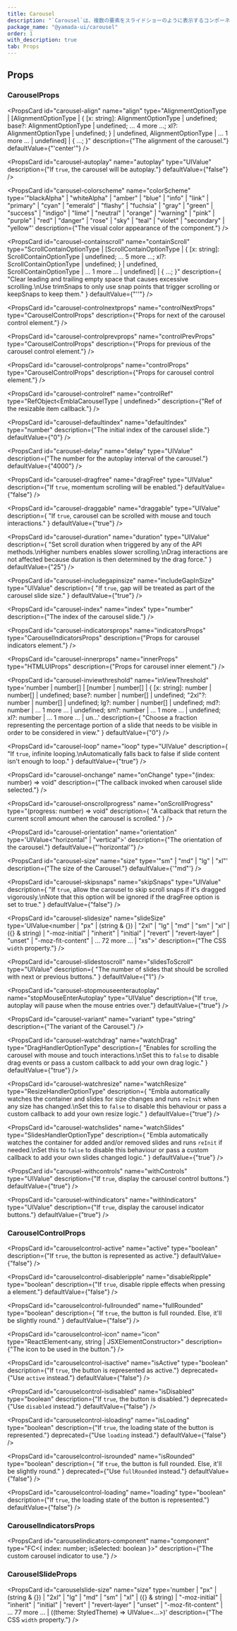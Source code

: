 ```yaml
---
title: Carousel
description: "`Carousel`は、複数の要素をスライドショーのように表示するコンポーネントです。"
package_name: "@yamada-ui/carousel"
order: 1
with_description: true
tab: Props
---
```


## Props

### CarouselProps

<PropsCard
  id="carousel-align"
  name="align"
  type="AlignmentOptionType | [AlignmentOptionType | { [x: string]: AlignmentOptionType | undefined; base?: AlignmentOptionType | undefined; ... 4 more ...; xl?: AlignmentOptionType | undefined; } | undefined, AlignmentOptionType | ... 1 more ... | undefined] | { ...; }"
  description={"The alignment of the carousel."}
  defaultValue={"'center'"}
/>

<PropsCard
  id="carousel-autoplay"
  name="autoplay"
  type="UIValue<boolean>"
  description={"If `true`, the carousel will be autoplay."}
  defaultValue={"false"}
/>

<PropsCard
  id="carousel-colorscheme"
  name="colorScheme"
  type='"blackAlpha" | "whiteAlpha" | "amber" | "blue" | "info" | "link" | "primary" | "cyan" | "emerald" | "flashy" | "fuchsia" | "gray" | "green" | "success" | "indigo" | "lime" | "neutral" | "orange" | "warning" | "pink" | "purple" | "red" | "danger" | "rose" | "sky" | "teal" | "violet" | "secondary" | "yellow"'
  description={"The visual color appearance of the component."}
/>

<PropsCard
  id="carousel-containscroll"
  name="containScroll"
  type="ScrollContainOptionType | [ScrollContainOptionType | { [x: string]: ScrollContainOptionType | undefined; ... 5 more ...; xl?: ScrollContainOptionType | undefined; } | undefined, ScrollContainOptionType | ... 1 more ... | undefined] | { ...; }"
  description={
    "Clear leading and trailing empty space that causes excessive scrolling.\nUse trimSnaps to only use snap points that trigger scrolling or keepSnaps to keep them."
  }
  defaultValue={"''"}
/>

<PropsCard
  id="carousel-controlnextprops"
  name="controlNextProps"
  type="CarouselControlProps"
  description={"Props for next of the carousel control element."}
/>

<PropsCard
  id="carousel-controlprevprops"
  name="controlPrevProps"
  type="CarouselControlProps"
  description={"Props for previous of the carousel control element."}
/>

<PropsCard
  id="carousel-controlprops"
  name="controlProps"
  type="CarouselControlProps"
  description={"Props for carousel control element."}
/>

<PropsCard
  id="carousel-controlref"
  name="controlRef"
  type="RefObject<EmblaCarouselType | undefined>"
  description={"Ref of the resizable item callback."}
/>

<PropsCard
  id="carousel-defaultindex"
  name="defaultIndex"
  type="number"
  description={"The initial index of the carousel slide."}
  defaultValue={"0"}
/>

<PropsCard
  id="carousel-delay"
  name="delay"
  type="UIValue<number>"
  description={"The number for the autoplay interval of the carousel."}
  defaultValue={"4000"}
/>

<PropsCard
  id="carousel-dragfree"
  name="dragFree"
  type="UIValue<boolean>"
  description={"If `true`, momentum scrolling will be enabled."}
  defaultValue={"false"}
/>

<PropsCard
  id="carousel-draggable"
  name="draggable"
  type="UIValue<boolean>"
  description={
    "If `true`, carousel can be scrolled with mouse and touch interactions."
  }
  defaultValue={"true"}
/>

<PropsCard
  id="carousel-duration"
  name="duration"
  type="UIValue<number>"
  description={
    "Set scroll duration when triggered by any of the API methods.\nHigher numbers enables slower scrolling.\nDrag interactions are not affected because duration is then determined by the drag force."
  }
  defaultValue={"25"}
/>

<PropsCard
  id="carousel-includegapinsize"
  name="includeGapInSize"
  type="UIValue<boolean>"
  description={
    "If `true`, gap will be treated as part of the carousel slide size."
  }
  defaultValue={"true"}
/>

<PropsCard
  id="carousel-index"
  name="index"
  type="number"
  description={"The index of the carousel slide."}
/>

<PropsCard
  id="carousel-indicatorsprops"
  name="indicatorsProps"
  type="CarouselIndicatorsProps"
  description={"Props for carousel indicators element."}
/>

<PropsCard
  id="carousel-innerprops"
  name="innerProps"
  type="HTMLUIProps"
  description={"Props for carousel inner element."}
/>

<PropsCard
  id="carousel-inviewthreshold"
  name="inViewThreshold"
  type='number | number[] | [number | number[] | { [x: string]: number | number[] | undefined; base?: number | number[] | undefined; "2xl"?: number | number[] | undefined; lg?: number | number[] | undefined; md?: number | ... 1 more ... | undefined; sm?: number | ... 1 more ... | undefined; xl?: number | ... 1 more ... | un...'
  description={
    "Choose a fraction representing the percentage portion of a slide that needs to be visible in order to be considered in view."
  }
  defaultValue={"0"}
/>

<PropsCard
  id="carousel-loop"
  name="loop"
  type="UIValue<boolean>"
  description={
    "If `true`, infinite looping.\nAutomatically falls back to false if slide content isn't enough to loop."
  }
  defaultValue={"true"}
/>

<PropsCard
  id="carousel-onchange"
  name="onChange"
  type="(index: number) => void"
  description={"The callback invoked when carousel slide selected."}
/>

<PropsCard
  id="carousel-onscrollprogress"
  name="onScrollProgress"
  type="(progress: number) => void"
  description={
    "A callback that return the current scroll amount when the carousel is scrolled."
  }
/>

<PropsCard
  id="carousel-orientation"
  name="orientation"
  type='UIValue<"horizontal" | "vertical">'
  description={"The orientation of the carousel."}
  defaultValue={"'horizontal'"}
/>

<PropsCard
  id="carousel-size"
  name="size"
  type='"sm" | "md" | "lg" | "xl"'
  description={"The size of the Carousel."}
  defaultValue={'"md"'}
/>

<PropsCard
  id="carousel-skipsnaps"
  name="skipSnaps"
  type="UIValue<boolean>"
  description={
    "If `true`, allow the carousel to skip scroll snaps if it's dragged vigorously.\nNote that this option will be ignored if the dragFree option is set to true."
  }
  defaultValue={"false"}
/>

<PropsCard
  id="carousel-slidesize"
  name="slideSize"
  type='UIValue<number | "px" | (string & {}) | "2xl" | "lg" | "md" | "sm" | "xl" | ({} & string) | "-moz-initial" | "inherit" | "initial" | "revert" | "revert-layer" | "unset" | "-moz-fit-content" | ... 72 more ... | "xs">'
  description={"The CSS `width` property."}
/>

<PropsCard
  id="carousel-slidestoscroll"
  name="slidesToScroll"
  type="UIValue<number>"
  description={
    "The number of slides that should be scrolled with next or previous buttons."
  }
  defaultValue={"1"}
/>

<PropsCard
  id="carousel-stopmouseenterautoplay"
  name="stopMouseEnterAutoplay"
  type="UIValue<boolean>"
  description={"If `true`, autoplay will pause when the mouse entries over."}
  defaultValue={"true"}
/>

<PropsCard
  id="carousel-variant"
  name="variant"
  type="string"
  description={"The variant of the Carousel."}
/>

<PropsCard
  id="carousel-watchdrag"
  name="watchDrag"
  type="DragHandlerOptionType"
  description={
    "Enables for scrolling the carousel with mouse and touch interactions.\nSet this to `false` to disable drag events or pass a custom callback to add your own drag logic."
  }
  defaultValue={"true"}
/>

<PropsCard
  id="carousel-watchresize"
  name="watchResize"
  type="ResizeHandlerOptionType"
  description={
    "Embla automatically watches the container and slides for size changes and runs `reInit` when any size has changed.\nSet this to `false` to disable this behaviour or pass a custom callback to add your own resize logic."
  }
  defaultValue={"true"}
/>

<PropsCard
  id="carousel-watchslides"
  name="watchSlides"
  type="SlidesHandlerOptionType"
  description={
    "Embla automatically watches the container for added and/or removed slides and runs `reInit` if needed.\nSet this to `false` to disable this behaviour or pass a custom callback to add your own slides changed logic."
  }
  defaultValue={"true"}
/>

<PropsCard
  id="carousel-withcontrols"
  name="withControls"
  type="UIValue<boolean>"
  description={"If `true`, display the carousel control buttons."}
  defaultValue={"true"}
/>

<PropsCard
  id="carousel-withindicators"
  name="withIndicators"
  type="UIValue<boolean>"
  description={"If `true`, display the carousel indicator buttons."}
  defaultValue={"true"}
/>

### CarouselControlProps

<PropsCard
  id="carouselcontrol-active"
  name="active"
  type="boolean"
  description={"If `true`, the button is represented as active."}
  defaultValue={"false"}
/>

<PropsCard
  id="carouselcontrol-disableripple"
  name="disableRipple"
  type="boolean"
  description={"If `true`, disable ripple effects when pressing a element."}
  defaultValue={"false"}
/>

<PropsCard
  id="carouselcontrol-fullrounded"
  name="fullRounded"
  type="boolean"
  description={
    "If `true`, the button is full rounded. Else, it'll be slightly round."
  }
  defaultValue={"false"}
/>

<PropsCard
  id="carouselcontrol-icon"
  name="icon"
  type="ReactElement<any, string | JSXElementConstructor<any>>"
  description={"The icon to be used in the button."}
/>

<PropsCard
  id="carouselcontrol-isactive"
  name="isActive"
  type="boolean"
  description={"If `true`, the button is represented as active."}
  deprecated={"Use `active` instead."}
  defaultValue={"false"}
/>

<PropsCard
  id="carouselcontrol-isdisabled"
  name="isDisabled"
  type="boolean"
  description={"If `true`, the button is disabled."}
  deprecated={"Use `disabled` instead."}
  defaultValue={"false"}
/>

<PropsCard
  id="carouselcontrol-isloading"
  name="isLoading"
  type="boolean"
  description={"If `true`, the loading state of the button is represented."}
  deprecated={"Use `loading` instead."}
  defaultValue={"false"}
/>

<PropsCard
  id="carouselcontrol-isrounded"
  name="isRounded"
  type="boolean"
  description={
    "If `true`, the button is full rounded. Else, it'll be slightly round."
  }
  deprecated={"Use `fullRounded` instead."}
  defaultValue={"false"}
/>

<PropsCard
  id="carouselcontrol-loading"
  name="loading"
  type="boolean"
  description={"If `true`, the loading state of the button is represented."}
  defaultValue={"false"}
/>

### CarouselIndicatorsProps

<PropsCard
  id="carouselindicators-component"
  name="component"
  type="FC<{ index: number; isSelected: boolean }>"
  description={"The custom carousel indicator to use."}
/>

### CarouselSlideProps

<PropsCard id="carouselslide-index" name="index" type="number" />

<PropsCard
  id="carouselslide-size"
  name="size"
  type='number | "px" | (string & {}) | "2xl" | "lg" | "md" | "sm" | "xl" | ({} & string) | "-moz-initial" | "inherit" | "initial" | "revert" | "revert-layer" | "unset" | "-moz-fit-content" | ... 77 more ... | ((theme: StyledTheme) => UIValue<...>)'
  description={"The CSS `width` property."}
/>
